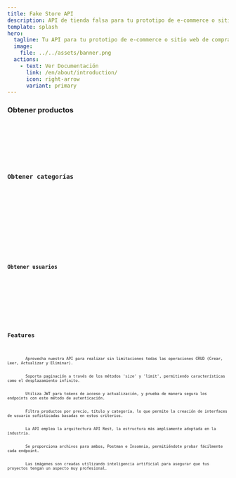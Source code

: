 ```yaml
---
title: Fake Store API
description: API de tienda falsa para tu prototipo de e-commerce o sitio web de compras.
template: splash
hero:
  tagline: Tu API para tu prototipo de e-commerce o sitio web de compras.
  image:
    file: ../../assets/banner.png
  actions:
    - text: Ver Documentación
      link: /en/about/introduction/
      icon: right-arrow
      variant: primary
---
```



<section class="section">
  <h3>Obtener productos</h3>
  <Code code="[GET] https://fake-store-api-409620.rj.r.appspot.com/api/products/all" lang="sh" />
  <ProductsAPI />
</section>
<section class="section">
  <div class="title">
    <h3>Obtener categorías</h3>
    <Code code="[GET] https://fake-store-api-409620.rj.r.appspot.com/api/categories/all" lang="sh" />
  </div>
  <div class="APIContainer">
    <CategoriesAPI />
  </div>
</section>
<section class="section">
  <div class="title">
    <h3>Obtener usuarios</h3>
    <Code code="[GET] https://fake-store-api-409620.rj.r.appspot.com/api/users/all" lang="sh" />
  </div>
  <div class="APIContainer">
    <UsersAPI />
  </div>
</section>

## Features

<CardGrid stagger>
	<Card title="Todas las Operaciones CRUD" icon="pencil">
		Aprovecha nuestra API para realizar sin limitaciones todas las operaciones CRUD (Crear, Leer, Actualizar y Eliminar).
    </Card>
	<Card title="Paginación" icon="document">
		Soporta paginación a través de los métodos 'size' y 'limit', permitiendo características como el desplazamiento infinito.
	</Card>
	<Card title="Auth con JWT" icon="setting">
		Utiliza JWT para tokens de acceso y actualización, y prueba de manera segura los endpoints con este método de autenticación.
	</Card>
	<Card title="Filtros" icon="magnifier">
		Filtra productos por precio, título y categoría, lo que permite la creación de interfaces de usuario sofisticadas basadas en estos criterios.
	</Card>
  <Card title="Rest API" icon="star">
		La API emplea la arquitectura API Rest, la estructura más ampliamente adoptada en la industria.
	</Card>
  <Card title="Postam e Insomia" icon="random">
		Se proporciona archivos para ambos, Postman e Insomnia, permitiéndote probar fácilmente cada endpoint.
	</Card>
    <Card title="Imágenes con Inteligencia Artificial" icon="sun">
		Las imágenes son creadas utilizando inteligencia artificial para asegurar que tus proyectos tengan un aspecto muy profesional.
	</Card>
</CardGrid>